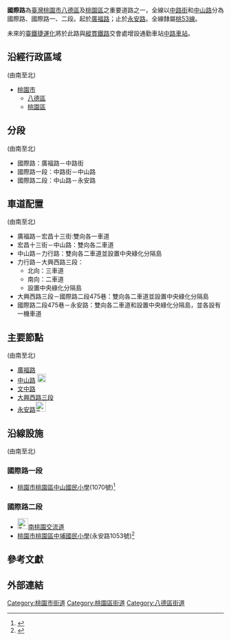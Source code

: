 {{Infobox TwRoad2|
|bgcolorh=darkgreen
|colorh=white
|code=[[桃園市鄉道列表|桃53線]]
|name=國際路
|enname=Guoji Road
|level=主要道路
|length=5.694
|lastext=
|speedhigh=
|line=
|start=[[廣福路_(八德區)|廣福路]]
|end=[[File:TW_CHW110.svg|24px]][[永安路_(桃園區)|永安路]]
|junc=[[廣福路_(八德區)|廣福路]]、[[File:TW_PHW1.svg|20px]][[中山路_(桃園區)|中山路]]、[[文中路|文中路]]、<br>[[大興西路|大興西路三段]]、[[File:TW_CHW110.svg|24px]][[永安路_(桃園區)|永安路]]
|img=
|cap=
|size=
|left=
|leftlink=
|right=
|rightlink=
|leftdirection=
|rightdirection=
|sec=3
}}
'''國際路'''為[[臺灣|臺灣]][[桃園市|桃園市]][[八德區|八德區]]及[[桃園區|桃園區]]之重要道路之一，全線以[[中路街|中路街]]和[[中山路_(桃園區)|中山路]]分為國際路、國際路一、二段。起於[[廣福路_(八德區)|廣福路]]；止於[[永安路_(桃園區)|永安路]]。全線隸屬[[桃園市鄉道列表|桃53線]]。

未來的[[桃園都會區鐵路地下化計畫|臺鐵捷運化]]將於此路與[[縱貫線_(北段)|縱貫鐵路]]交會處增設通勤車站[[中路車站|中路車站]]。

==沿經行政區域==
(由南至北)
*[[桃園市|桃園市]]
**[[八德區|八德區]]
**[[桃園區|桃園區]]

==分段==
(由南至北)
*國際路：廣福路－中路街
*國際路一段：中路街－中山路
*國際路二段：中山路－永安路

==車道配置==
(由南至北)
*廣福路－宏昌十三街:雙向各一車道
*宏昌十三街－中山路：雙向各二車道
*中山路－力行路：雙向各二車道並設置中央綠化分隔島
*力行路－大興西路三段：
**北向：三車道
**南向：二車道
**設置中央綠化分隔島
*大興西路三段－國際路二段475巷：雙向各二車道並設置中央綠化分隔島
*國際路二段475巷－永安路：雙向各二車道和設置中央綠化分隔島，並各設有一機車道

==主要節點==
(由南至北)
*[[廣福路_(八德區)|廣福路]]
*[[中山路_(桃園區)|中山路]]   [[File:TW_PHW1.svg|20px]]
*[[文中路|文中路]]
*[[大興西路|大興西路三段]]
*[[永安路_(桃園區)|永安路]][[File:TW_CHW110.svg|24px]]

==沿線設施==
(由南至北)
===國際路一段===
*[[桃園市桃園區中山國民小學|桃園市桃園區中山國民小學]](1070號)<ref>{{Cite web |url=http://www.chses.tyc.edu.tw/ |title=中山國小 |accessdate=2016-04-21 |archive-date=2015-04-20 |archive-url=https://web.archive.org/web/20150420075127/http://www.chses.tyc.edu.tw/ |dead-url=no }}</ref>
===國際路二段===
*[[File:TWHW2.svg|25px]][[南桃園交流道|南桃園交流道]]
*[[桃園市桃園區中埔國民小學|桃園市桃園區中埔國民小學]](永安路1053號)<ref>{{Cite web |url=http://163.30.16.77/01/index.html |title=桃園市桃園區中埔國小 |accessdate=2016-04-21 |archive-date=2016-04-25 |archive-url=https://web.archive.org/web/20160425172208/http://163.30.16.77/01/index.html |dead-url=no }}</ref>

==參考文獻==
{{reflist}}

==外部連結==
{{桃園市桃園區重要道路}}

[[Category:桃園市街道|Category:桃園市街道]]
[[Category:桃園區街道|Category:桃園區街道]]
[[Category:八德區街道|Category:八德區街道]]